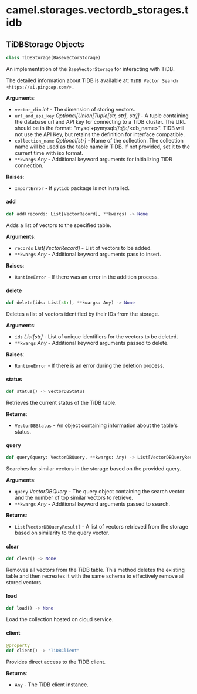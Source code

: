 <a id="camel.storages.vectordb_storages.tidb"></a>

# camel.storages.vectordb\_storages.tidb

<a id="camel.storages.vectordb_storages.tidb.TiDBStorage"></a>

## TiDBStorage Objects

```python
class TiDBStorage(BaseVectorStorage)
```

An implementation of the `BaseVectorStorage` for interacting with TiDB.

The detailed information about TiDB is available at:
`TiDB Vector Search <https://ai.pingcap.com/>`_

**Arguments**:

- `vector_dim` _int_ - The dimension of storing vectors.
- `url_and_api_key` _Optional[Union[Tuple[str, str], str]]_ - A tuple
  containing the database url and API key for connecting to a TiDB
  cluster. The URL should be in the format:
  "mysql+pymysql://<username>:<password>@<host>:<port>/<db_name>".
  TiDB will not use the API Key, but retains the definition for
  interface compatible.
- `collection_name` _Optional[str]_ - Name of the collection.
  The collection name will be used as the table name in TiDB. If not
  provided, set it to the current time with iso format.
- `**kwargs` _Any_ - Additional keyword arguments for initializing
  TiDB connection.
  

**Raises**:

- `ImportError` - If `pytidb` package is not installed.

<a id="camel.storages.vectordb_storages.tidb.TiDBStorage.add"></a>

#### add

```python
def add(records: List[VectorRecord], **kwargs) -> None
```

Adds a list of vectors to the specified table.

**Arguments**:

- `records` _List[VectorRecord]_ - List of vectors to be added.
- `**kwargs` _Any_ - Additional keyword arguments pass to insert.
  

**Raises**:

- `RuntimeError` - If there was an error in the addition process.

<a id="camel.storages.vectordb_storages.tidb.TiDBStorage.delete"></a>

#### delete

```python
def delete(ids: List[str], **kwargs: Any) -> None
```

Deletes a list of vectors identified by their IDs from the
storage.

**Arguments**:

- `ids` _List[str]_ - List of unique identifiers for the vectors to be
  deleted.
- `**kwargs` _Any_ - Additional keyword arguments passed to delete.
  

**Raises**:

- `RuntimeError` - If there is an error during the deletion process.

<a id="camel.storages.vectordb_storages.tidb.TiDBStorage.status"></a>

#### status

```python
def status() -> VectorDBStatus
```

Retrieves the current status of the TiDB table.

**Returns**:

- `VectorDBStatus` - An object containing information about the
  table's status.

<a id="camel.storages.vectordb_storages.tidb.TiDBStorage.query"></a>

#### query

```python
def query(query: VectorDBQuery, **kwargs: Any) -> List[VectorDBQueryResult]
```

Searches for similar vectors in the storage based on the provided
query.

**Arguments**:

- `query` _VectorDBQuery_ - The query object containing the search
  vector and the number of top similar vectors to retrieve.
- `**kwargs` _Any_ - Additional keyword arguments passed to search.
  

**Returns**:

- `List[VectorDBQueryResult]` - A list of vectors retrieved from the
  storage based on similarity to the query vector.

<a id="camel.storages.vectordb_storages.tidb.TiDBStorage.clear"></a>

#### clear

```python
def clear() -> None
```

Removes all vectors from the TiDB table. This method
deletes the existing table and then recreates it with the same
schema to effectively remove all stored vectors.

<a id="camel.storages.vectordb_storages.tidb.TiDBStorage.load"></a>

#### load

```python
def load() -> None
```

Load the collection hosted on cloud service.

<a id="camel.storages.vectordb_storages.tidb.TiDBStorage.client"></a>

#### client

```python
@property
def client() -> "TiDBClient"
```

Provides direct access to the TiDB client.

**Returns**:

- `Any` - The TiDB client instance.

